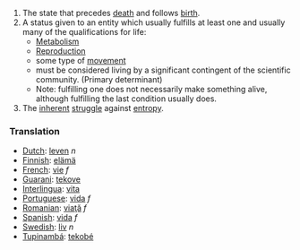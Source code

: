 #The state that precedes [[death]] and follows [[birth]].
#A status given to an entity which usually fulfills at least one and usually many of the qualifications for life:
#*[[Metabolism]]
#*[[Reproduction]]
#*some type of [[movement]]
#*must be considered living by a significant contingent of the scientific community. (Primary determinant)
#*Note: fulfilling one does not necessarily make something alive, although fulfilling the last condition usually does.
#The [[inherent]] [[struggle]] against [[entropy]].

===Translation===
*[[Dutch]]: [[leven]] ''n''
*[[Finnish]]: [[elämä]]
*[[French]]: [[vie]] ''f''
*[[Guarani]]: [[tekove]]
*[[Interlingua]]: [[vita]]
*[[Portuguese]]: [[vida]] ''f''
*[[Romanian]]: [[viaţă]] ''f''
*[[Spanish]]: [[vida]] ''f''
*[[Swedish]]: [[liv]] ''n''
*[[Tupinambá]]: [[tekobé]]
